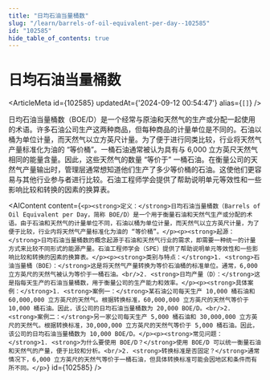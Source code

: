 ```yaml
---
title: "日均石油当量桶数"
slug: "/learn/barrels-of-oil-equivalent-per-day--102585"
id: "102585"
hide_table_of_contents: true
---
```



# 日均石油当量桶数

<ArticleMeta id={102585} updatedAt={'2024-09-12 00:54:47'} alias={`[]`} />
<div className='border-solid border-b border-t-0 my-4 border-[var(--ifm-color-gray-300)]' />

日均石油当量桶数（BOE/D）是一个经常与原油和天然气的生产或分配一起使用的术语。许多石油公司生产这两种商品，但每种商品的计量单位是不同的。石油以桶为单位计量，而天然气以立方英尺计量。为了便于进行同类比较，行业将天然气产量标准化为油的 “等价桶”。一桶石油通常被认为具有与 6,000 立方英尺天然气相同的能量含量。因此，这些天然气的数量 “等价于” 一桶石油。在衡量公司的天然气产量输出时，管理层通常想知道他们生产了多少等价桶的石油。这使他们更容易与其他行业参与者进行比较。石油工程师学会提供了帮助说明单元等效性和一些影响比较和转换的因素的换算表。

<AIContent content={`<p><strong>定义：</strong>日均石油当量桶数（Barrels of Oil Equivalent per Day，简称 BOE/D）是一个用于衡量石油和天然气生产或分配的术语。由于石油和天然气的计量单位不同，石油以桶为单位计量，而天然气以立方英尺计量，为了便于比较，行业内将天然气产量标准化为油的 “等价桶”。</p><p><strong>起源：</strong>日均石油当量桶数的概念起源于石油和天然气行业的需求，即需要一种统一的计量方式来比较不同形式的能源产量。石油工程师学会（SPE）提供了帮助说明单元等效性和一些影响比较和转换的因素的换算表。</p><p><strong>类别与特点：</strong>1. <strong>石油当量桶（BOE）：</strong>这是将天然气产量转换为等价石油桶的标准单位。通常，6,000 立方英尺的天然气被认为等价于一桶石油。<br/>2. <strong>日均产量（D）：</strong>这是指每天生产的石油当量桶数，用于衡量公司的生产能力和效率。</p><p><strong>具体案例：</strong>1. <strong>案例一：</strong>某石油公司每天生产 10,000 桶石油和 60,000,000 立方英尺的天然气。根据转换标准，60,000,000 立方英尺的天然气等价于 10,000 桶石油。因此，该公司的日均石油当量桶数为 20,000 BOE/D。<br/>2. <strong>案例二：</strong>另一家公司每天生产 5,000 桶石油和 30,000,000 立方英尺的天然气。根据转换标准，30,000,000 立方英尺的天然气等价于 5,000 桶石油。因此，该公司的日均石油当量桶数为 10,000 BOE/D。</p><p><strong>常见问题：</strong>1. <strong>为什么要使用 BOE/D？</strong>使用 BOE/D 可以统一衡量石油和天然气的产量，便于比较和分析。<br/>2. <strong>转换标准是否固定？</strong>通常情况下，6,000 立方英尺的天然气等价于一桶石油，但具体转换标准可能会因地区和条件而有所不同。</p>`} id={102585} />
